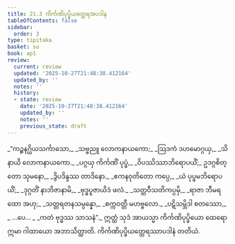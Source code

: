 ```yaml
---
title: 21.3 ကိင်္ကဏိပုပ္ဖိယတ္ထေရအပဒါန
tableOfContents: false
sidebar:
  order: 3
type: tipitaka
basket: su
book: ap1
review:
  current: review
  updated: '2025-10-27T21:48:38.412164'
  updated_by: ''
  notes: ''
  history:
  - state: review
    date: '2025-10-27T21:48:38.412164'
    updated_by: ''
    notes: ''
    previous_state: draft
---
```



<ReviewStatus review={frontmatter.review} showDetails={true} />

<HypothesisAnnotation frontmatter={frontmatter} />

<DynamicBreadcrumb />

<Division number="10" book="ap1" e="ch" v="20" p="228">

<Paragraph number="2763" type="verses" book="ap1">
_“ကဉ္စနဂ္ဃိယသင်္ကာသော,_  
_သဗ္ဗညူ လောကနာယကော;_  
_ဩဒကံ ဒဟမောဂ္ဂယှ,_  
_သိနာယိ လောကနာယကော._  

</Paragraph>

</Division>
<Division number="11" book="ap1" e="ch" v="20" p="228">

<Paragraph number="2764" type="verses" book="ap1">
_ပဂ္ဂယှ ကိင်္ကဏိံ ပုပ္ဖံ,_  
_ဝိပဿိဿာဘိရောပယိံ;_  
ဥဒဂ္ဂစိတ္တော သုမနော,_  
_ဒွိပဒိန္ဒဿ တာဒိနော._  

</Paragraph>

</Division>
<Division number="12" book="ap1" e="ch" v="20" p="228">

<Paragraph number="2765" type="verses" book="ap1">
_ဧကနဝုတိတော ကပ္ပေ,_  
_ယံ ပုပ္ဖမဘိရောပယိံ;_  
_ဒုဂ္ဂတိံ နာဘိဇာနာမိ,_  
_ဗုဒ္ဓပူဇာယိဒံ ဖလံ._  

</Paragraph>

</Division>
<Division number="13" book="ap1" e="ch" v="20" p="228">

<Paragraph number="2766" type="verses" book="ap1">
_သတ္တဝီသတိကပ္ပမှိ,_  
_ရာဇာ ဘီမရထော အဟု;_  
_သတ္တရတနသမ္ပန္နော,_  
_စက္ကဝတ္တီ မဟဗ္ဗလော._  

</Paragraph>

</Division>
<Division number="14" book="ap1" e="ch" v="20" p="228">

<Paragraph number="2767" type="verses" book="ap1">
_ပဋိသမ္ဘိဒါ စတဿော,_  
_ …ပေ… _  
_ကတံ ဗုဒ္ဓဿ သာသနံ”._  

</Paragraph>

<Paragraph number="2768" book="ap1">
ဣတ္ထံ သုဒံ အာယသ္မာ ကိင်္ကဏိပုပ္ဖိယော ထေရော ဣမာ ဂါထာယော အဘာသိတ္ထာတိ.

</Paragraph>
</Division>

<Paragraph number="2769" type="center" book="ap1">
ကိင်္ကဏိပုပ္ဖိယတ္ထေရဿာပဒါနံ တတိယံ.
</Paragraph>